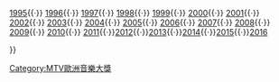 {{Navbox
| name = MTV Europe Music Awards
| title = [[MTV歐洲音樂大獎]]
| group1 = 年度
| list1 = [[MTV歐洲音樂大獎#1994年|1994]]{{·}} [[MTV歐洲音樂大獎#1995年|1995]]{{·}} [[1996年MTV歐洲音樂大獎|1996]]{{·}} [[1997年MTV歐洲音樂大獎|1997]]{{·}} [[1998年MTV歐洲音樂大獎|1998]]{{·}} [[1999年MTV歐洲音樂大獎|1999]]{{·}} [[2000年MTV歐洲音樂大獎|2000]]{{·}} [[2001年MTV歐洲音樂大獎|2001]]{{·}} [[2002年MTV歐洲音樂大獎|2002]]{{·}} [[2003年MTV歐洲音樂大獎|2003]]{{·}} [[2004年MTV歐洲音樂大獎|2004]]{{·}} [[2005年MTV歐洲音樂大獎|2005]]{{·}} [[2006年MTV歐洲音樂大獎|2006]]{{·}} [[2007年MTV歐洲音樂大獎|2007]]{{·}} [[2008年MTV歐洲音樂大獎|2008]]{{·}} [[2009年MTV歐洲音樂大獎|2009]]{{·}} [[2010年MTV歐洲音樂大獎|2010]]{{·}} [[2011年MTV歐洲音樂大獎|2011]]{{·}}[[2012年MTV歐洲音樂大獎|2012]]{{·}}[[2013年MTV歐洲音樂大獎|2013]]{{·}}[[2014年MTV歐洲音樂大獎|2014]]{{·}}[[2015年MTV歐洲音樂大獎|2015]]{{·}}[[2016年MTV歐洲音樂大獎|2016]]

}}<noinclude>
[[Category:MTV歐洲音樂大獎]]
</noinclude>